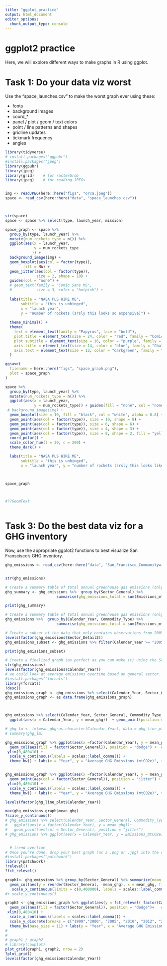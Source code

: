 ```yaml
---
title: "ggplot_practice"
output: html_document
editor_options: 
  chunk_output_type: console
---
```


# ggplot2 practice
Here, we will explore different ways to make graphs in R using ggplot. 

# Task 1: Do your data viz worst
Use the "space_launches.csv" to make the worst graph ever using these: 

- fonts
- background images
- coord_*
- panel / plot / geom / text colors
- point / line patterns and shapes
- gridline updates
- tickmark frequency
- angles
```r
library(tidyverse)
# install.packages("ggpubr")
#install.packages("jpeg")
library(ggpubr)
library(jpeg)
library(grid)    # for rasterGrob
library(jpeg)    # for reading JPEGs


img <- readJPEG(here::here("figs", "orca.jpeg"))
space <- read_csv(here::here("data", "space_launches.csv"))



str(space)                  
space <- space %>% select(type, launch_year, mission)  

space_graph <- space %>% 
  group_by(type, launch_year) %>%
  mutate(num_rockets_type = n()) %>%
  ggplot(aes(x = launch_year, 
             y = num_rockets_type
            )) +
  background_image(img) +
  geom_boxplot(aes(col = factor(type)), 
        fill = NA) +
  geom_jitter(aes(col = factor(type)), 
              size = 2, shape = 10) +
  guides(col = "none") +
  # geom_text(family = "Comic Sans MS", 
  #           size = 3, color = "hotpink") +
  
  labs(title = "NASA PLS HIRE ME",
       subtitle = "this is unhinged",
       x = "launch year", 
       y = "number of rockets (srsly this looks so expensive)") +
  
  theme_minimal() +  
  theme(
    text = element_text(family = "Papyrus", face = "bold"),
    plot.title = element_text(size = 24, color = "red", family = "Comic Sans MS"),
    plot.subtitle = element_text(size = 16, color = "purple", family = "Arial"),
    axis.title = element_text(size = 14, color = "blue", family = "Chalkduster"),
    axis.text = element_text(size = 12, color = "darkgreen", family = "Times New Roman")
  )

ggsave(
  filename = here::here("figs", "space_graph.png"), 
  plot = space_graph
)

space %>% 
  group_by(type, launch_year) %>%
  mutate(num_rockets_type = n()) %>%
  ggplot(aes(x = launch_year, 
             y = num_rockets_type)) + guides(fill = "none", col = "none") + 
 # background_image(img) +
  geom_boxplot(size = 10, fill = "black", col = "white", alpha = 0.8) +
  geom_point(aes(col = factor(type)), size = 10, shape = 8) +   
  geom_point(aes(col = factor(type)), size = 6, shape = 6) +
  geom_point(aes(col = factor(type)), size = 4, shape = 3) +   
  geom_point(aes(col = factor(type)), size = 8, shape = 2, fill = "yellow") + 
  coord_polar() +  
  scale_color_hue(l = 30, c = 200) +
  theme_dark() +

  labs(title = "NASA PLS HIRE ME",
       subtitle = "this is unhinged",
       x = "launch year", y = "number of rockets (srsly this looks like sm money was spent)") 
    


space_graph



#??GeomText
                  
```
# Task 3: Do the best data viz for a GHG inventory
Now, use the appropriate ggplot2 functions to best visualize San Franscisco's GHG inventory.

```r
ghg_emissions <- read_csv(here::here("data", "San_Francisco_Communitywide_Greenhouse_Gas_Inventory.csv"))


str(ghg_emissions)

# Create a summary table of total annual greenhouse gas emissions (only from Emissions_mtCO2e column) by sector_general
ghg_summary <- ghg_emissions %>%  group_by(Sector_General) %>% 
                       summarise(ghg_emissions_total = sum(Emissions_mtCO2e, na.rm = T))

print(ghg_summary)

# Create a summary table of total annual greenhouse gas emissions (only from Emissions_mtCO2e column) by year and commodity type
ghg_emissions %>%  group_by(Calendar_Year, Commodity_Type) %>% 
                       summarise(ghg_emissions_total = sum(Emissions_mtCO2e, na.rm = T))

# Create a subset of the data that only contains observations from 2005 on, only for observations where Sector_Detail2 contains the pattern “PG&E”, then limit to columns Calendar_Year, Sector_Detail2 and Emissions_mtCO2e.
levels(factor(ghg_emissions$Sector_Detail2))
ghg_emissions_subset <- ghg_emissions %>% filter(Calendar_Year >= "2005", str_detect(Sector_Detail2, pattern = "PG&E")) %>% select(Calendar_Year, Sector_Detail2, Emissions_mtCO2e) 

print(ghg_emissions_subset)

# Create a finalized graph (as perfect as you can make it) using the San Francisco GHG emissions dataset. You get to choose what you want to visualize. You can pick which variables & observations you’re interested in. You may want to do some wrangling / summarizing first.
str(ghg_emissions)
levels(factor(ghg_emissions$Calendar_Year))
# we could look at average emissions overtime based on general sector. This could help visualize which one is most emissions intensive. We could also do two graphs in one pane to explore whether commodity_type matters as well
#install.packages("forcats")
library(forcats)
?desc()
ghg_emissions_graph <- ghg_emissions %>% select(Calendar_Year, Sector_General, Commodity_Type, Emissions_mtCO2e) %>% group_by(Calendar_Year, Sector_General) %>% summarise(mean_ghg = mean(Emissions_mtCO2e, na.rm = T)) 
ghg_emissions_graph <- as.data.frame(ghg_emissions_graph)



ghg_emissions %>% select(Calendar_Year, Sector_General, Commodity_Type, Emissions_mtCO2e) %>% group_by(Calendar_Year) %>% summarise(mean_ghg = mean(Emissions_mtCO2e, na.rm = T)) %>% 
  ggplot(aes(x = Calendar_Year, y = mean_ghg))  + geom_point(position = "jitter") + geom_smooth()

# ghg_lm <- lm(mean_ghg~as.character(Calendar_Year), data = ghg_line_plot)
# summary(ghg_lm)

ghg_emissions_graph %>% ggplot(aes(x =factor(Calendar_Year), y = mean_ghg)) + 
  geom_col(aes(fill = factor(Sector_General)), position = "dodge") +  #scale_y_log10() 
 ylim(0,480410) +
  scale_y_continuous(labels = scales::label_comma()) +
  theme_bw() + labs(x = "Year", y = "Average GHG Emissions (mtCO2e)", title = "Average Greenhouse Gas Emissions By Generalized Sector") + facet_wrap(~Sector_General) + guides(fill = "none")


ghg_emissions_graph %>% ggplot(aes(x =factor(Calendar_Year), y = mean_ghg)) + 
  geom_point(aes(col = factor(Sector_General)), position = "jitter") +  #scale_y_log10() 
 ylim(0,480410) +
  scale_y_continuous(labels = scales::label_comma()) +
  theme_bw() + labs(x = "Year", y = "Average GHG Emissions (mtCO2e)", title = "Average Greenhouse Gas Emissions By Generalized Sector Overtime") + facet_wrap(Sector_General~.) + guides(col = "none") 

levels(factor(ghg_line_plot$Calendar_Year))

max(ghg_emissions_graph$mean_ghg)
?scale_y_continuous()
# ghg_emissions %>% select(Calendar_Year, Sector_General, Commodity_Type, Emissions_mtCO2e) %>% group_by(Calendar_Year, Sector_General) %>% summarise(mean_ghg = mean(Emissions_mtCO2e, na.rm = T), .groups = "drop")  %>%
#   ggplot(aes(x = factor(Calendar_Year), y = mean_ghg))+ 
#   geom_point(aes(col = Sector_General), position = "jitter") 
# ghg_emissions %>% ggplot(aes(x = Calendar_Year, y = Emissions_mtCO2e)) + geom_point(position = "jitter") + geom_boxplot(aes(fill = factor(Calendar_Year)))


  # trend overtime
# Once you’re done, drop your best graph (as a .png or .jpg) into the course Slack channel.
#install.packages("patchwork")
library(patchwork)
?relevel()
?fct_relevel()

graph1<- ghg_emissions %>% group_by(Sector_General) %>% summarize(mean_ghg = mean(Emissions_mtCO2e, na.rm = T)) %>% ggplot() + 
  geom_col(aes(y = reorder(Sector_General, -mean_ghg), x = mean_ghg, fill = factor(Sector_General)))  + theme_minimal(base_size = 9)  + guides(fill = "none")  + 
   scale_x_continuous(limits = c(0,400000), labels = scales::label_comma()) + labs(y = "General Sector", x = "Average GHG Emissions (mtCO2e)", title = "Average Greenhouse Gas Emissions Overtime By Generalized Sector")
#+ scale_y_continuous() 

graph2 <- ghg_emissions_graph %>% ggplot(aes(y = fct_relevel( factor(Calendar_Year), rev), x = mean_ghg)) + 
  geom_col(aes(fill = factor(Sector_General)), position = "dodge")+   #scale_y_log10() 
 xlim(0,480410) +
  scale_x_continuous(labels = scales::label_comma()) + 
  scale_y_discrete(breaks = c("1990","2000", "2005", "2010", "2012", "2015", "2016", "2017", "2018", "2019"))+ 
  theme_bw(base_size = 11) + labs(y = "Year", x = "Average GHG Emissions (mtCO2e)") + facet_wrap(~Sector_General) + guides(fill = "none") + theme(axis.text.x = element_text(angle = 20, size = 7), axis.text.y = element_text(angle = 20, size = 7))
# 
# 
# graph1 / graph2
# library(cowplot)
plot_grid(graph1, graph2, nrow = 2)
?plot_grid()
levels(factor(ghg_emissions$Calendar_Year))
```



